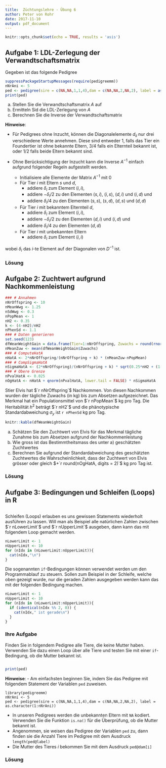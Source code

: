 ```yaml
---
title:  Züchtungslehre - Übung 6
author: Peter von Rohr
date: 2017-11-10
output: pdf_document
---
```


```r
knitr::opts_chunk$set(echo = TRUE, results = 'asis')
```


## Aufgabe 1: LDL-Zerlegung der Verwandtschaftsmatrix

Gegeben ist das folgende Pedigree

```r
suppressPackageStartupMessages(require(pedigreemm))
nNrAni <- 5
ped <- pedigree(sire = c(NA,NA,1,1,4),dam = c(NA,NA,2,NA,2), label = as.character(1:nNrAni))
print(ped)
```

a) Stellen Sie die Verwandtschaftsmatrix $A$ auf
b) Ermitteln Sid die LDL-Zerlegung von $A$
c) Berechnen Sie die Inverse der Verwandtschaftsmatrix

__Hinweise__:

- Für Pedigrees ohne Inzucht, können die Diagonalelemente $d_{ii}$ nur drei verschiedene Werte annehmen. Diese sind entweder $1$, falls das Tier ein Foundertier ist ohne bekannte Eltern, $3/4$ falls ein Elternteil bekannt ist, oder $1/2$ falls beide Eltern bekannt sind.

- Ohne Berücksichtigung der Inzucht kann die Inverse $A^{-1}$ einfach aufgrund folgender Regeln aufgestellt werden.
    + Initialisiere alle Elemente der Matrix $A^{-1}$ mit $0$
    + Für Tier $i$ mit Eltern $s$ und $d$, 
        + addiere $\delta_i$ zum Element $(i,i)$,
        + addiere $-\delta_i/2$ zu den Elementen $(s,i)$, $(i,s)$, $(d,i)$ und $(i,d)$ und 
        + addiere $\delta_i/4$ zu den Elementen $(s,s)$, $(s,d)$, $(d,s)$ und $(d,d)$
    + Für Tier $i$ mit bekanntem Elternteil $d$,
        + addiere $\delta_i$ zum Element $(i,i)$, 
        + addiere $-\delta_i/2$ zu den Elementen $(d,i)$ und $(i,d)$ und 
        + addiere $\delta_i/4$ zu den Elementen $(d,d)$
    + Für Tier $i$ mit unbekannten Eltern
        + addiere $\delta_i$ zum Element $(i,i)$ 
        
wobei $\delta_i$ das $i$-te Element auf der Diagonalen von $D^{-1}$ ist.

<!-- Sie können in Aufgabe a) als zusätzliche Übung noch einmal die Verwandtschaftsmatrix 
  -- A von Hand aufstellen. Sie können dazu die folgende Vorlage verwenden: 
  --
$$ 
A = \left[\begin{array}{ccccc}
    &      &     &    &     \\
    &      &     &    &     \\
    &      &     &    &     \\
    &      &     &    &     \\
    &      &     &    &     \\
\end{array}\right]
$$  
  --
  --
  -- Als Alternative können Sie die Elemente der Verwandtschaftsmatrix A auch in 
  -- der folgenden Tabelle eintragen.
  --
\begin{tabular}{ccc}
\hline
Zeile  &  Kolonne  &  Wert \\
\hline
1      &  1        &       \\  
1      &  2        &       \\
1      &  3        &       \\
1      &  4        &       \\
1      &  5        &       \\
2      &  2        &       \\
2      &  3        &       \\
2      &  4        &       \\
2      &  5        &       \\
3      &  3        &       \\
3      &  4        &       \\
3      &  5        &       \\
4      &  4        &       \\
4      &  5        &       \\
5      &  5        &       \\
\end{tabular}

b) Hier geht es darum die Matrizen $L$ und $D$ zu finden. 
$$ 
L = \left[\begin{array}{ccccc}
    &      &     &    &     \\
    &      &     &    &     \\
    &      &     &    &     \\
    &      &     &    &     \\
    &      &     &    &     \\
\end{array}\right]
$$  

und 

$$ 
D = \left[\begin{array}{ccccc}
    &      &     &    &     \\
    &      &     &    &     \\
    &      &     &    &     \\
    &      &     &    &     \\
    &      &     &    &     \\
\end{array}\right]
$$  

  -- c) Die Inverse $A^{-1}$ kann aufgrund der Regeln im Abschnitt "Hinweise"   --
  --    oder mit den Inversen von $L$ und $D$ berechnet werden.
  --
  -->

### Lösung

\pagebreak

## Aufgabe 2: Zuchtwert aufgrund Nachkommenleistung
```r
### # Annahmen
nNrOffspring <- 10
nMeanWwg <- 1.25
nSdWwg <- 0.3
nPopMean <- 1
nH2 <- 0.35
k <- (4-nH2)/nH2
nPhenSd <- 1.1
### # Daten generieren
set.seed(123)
dfWeanWeightGain = data.frame(Tier=1:nNrOffspring, Zuwachs = round(rnorm(nNrOffspring, mean=nMeanWwg, sd=nSdWwg), digits = 2))
nMeanZuw <- mean(dfWeanWeightGain$Zuwachs)
### # ComputeHatA
nHatA <- 2*nNrOffspring/(nNrOffspring + k) * (nMeanZuw-nPopMean)
### # CompSigmaHatA
nSigmaHatA <- (2*nNrOffspring)/(nNrOffspring + k) * sqrt(0.25*nH2 + (1-0.25*nH2)/nNrOffspring) * nPhenSd
### # Obere Grenze
nPvalHatA <- 0.025
nOgHatA <- nHatA + qnorm(nPvalHatA, lower.tail = FALSE) * nSigmaHatA
```

Stier Elvis hat $`r nNrOffspring`$ Nachkommen. Von diesen Nachkommen wurden der tägliche Zuwachs (in kg) bis zum Absetzen aufgezeichnet. Das Merkmal hat ein Populationsmittel von $`r nPopMean`$ kg pro Tag. Die Heritabilität $h^2$ beträgt $`r nH2`$ und die phänotypische Standardabweichung $\sigma_y$ ist `r nPhenSd` kg pro Tag. 

```r
knitr::kable(dfWeanWeightGain)
```

a) Schätzen Sie den Zuchtwert von Elvis für das Merkmal tägliche Zunahme bis zum Absetzen aufgrund der Nachkommenleistung
b) Wie gross ist das Bestimmtheitsmass des unter a) geschätzten Zuchtwertes
c) Berechnen Sie aufgrund der Standardabweichung des geschätzten Zuchtwertes die Wahrscheinlichkeit, dass der Zuchtwert von Elvis grösser oder gleich $+`r round(nOgHatA, digits = 2)`$ kg pro Tag ist.

<!-- Der geschätzte Zuchtwert aufgrund von Nachkommenleistungen wurde in --
  -- der Vorlesung behandelt. Der dataframe `dfWeanWeightGain` enthält   --
  -- die Zuwachsdaten. Diese können Sie verwenden zur Berechnung des     --
  -- Mittelwertes der Nachkommenleistungen.                              --
  -->
  
### Lösung


## Aufgabe 3: Bedingungen und Schleifen (Loops) in R
```r
```

Schleifen (Loops) erlauben es uns gewissen Statements wiederholt ausführen zu lassen. Will man als Beispiel alle natürlichen Zahlen zwischen $`r nLowerLimit`$ und $`r nUpperLimit`$ ausgeben, dann kann das mit folgendem Loop gemacht werden.

```r
nLowerLimit <- 1
nUpperLimit <- 10
for (nIdx in (nLowerLimit:nUpperLimit)){
  cat(nIdx,"\n")
}
```

Die sogenannten `if`-Bedingungen können verwendet werden um den Programmablauf zu steuern. Sollen zum Beispiel in der Schleife, welche oben gezeigt wurde, nur die geraden Zahlen ausgegeben werden kann das mit der folgenden Bedingung machen.

```r
nLowerLimit <- 1
nUpperLimit <- 10
for (nIdx in (nLowerLimit:nUpperLimit)){
  if (identical(nIdx %% 2, 0)) {
    cat(nIdx," ist gerade\n")
  }
}

```

### Ihre Aufgabe
Finden Sie in folgendem Pedigree alle Tiere, die keine Mutter haben. Verwenden Sie dazu einen Loop über alle Tiere und testen Sie mit einer `if`-Bedingung, ob die Mutter bekannt ist. 

```r
```

```r
print(ped)
```


__Hinweise__: 
- Am einfachsten beginnen Sie, indem Sie das Pedigree mit folgendem Statement der Variablen `ped` zuweisen.

```
library(pedigreemm)
nNrAni <- 5
ped <- pedigree(sire = c(NA,NA,1,1,4),dam = c(NA,NA,2,NA,2), label = as.character(1:nNrAni))
```

- In unseren Pedigrees werden die unbekannten Eltern mit `NA` kodiert. Verwenden Sie die Funktion `is.na()` für die Überprüfung, ob die Mutter bekannt ist.
- Angenommen, sie weisen das Pedigree der Variablen `ped` zu, dann finden sie die Anzahl Tiere im Pedigree mit dem Ausdruck `length(ped@label)`
- Die Mutter des Tieres $i$ bekommen Sie mit dem Ausdruck `ped@dam[i]`


### Lösung
